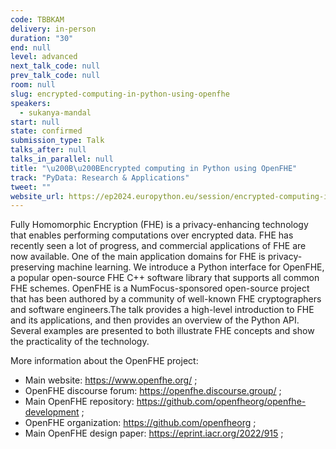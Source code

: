 ```yaml
---
code: TBBKAM
delivery: in-person
duration: "30"
end: null
level: advanced
next_talk_code: null
prev_talk_code: null
room: null
slug: encrypted-computing-in-python-using-openfhe
speakers:
  - sukanya-mandal
start: null
state: confirmed
submission_type: Talk
talks_after: null
talks_in_parallel: null
title: "\u200B\u200BEncrypted computing in Python using OpenFHE"
track: "PyData: Research & Applications"
tweet: ""
website_url: https://ep2024.europython.eu/session/encrypted-computing-in-python-using-openfhe
---
```


Fully Homomorphic Encryption (FHE) is a privacy-enhancing technology that
enables performing computations over encrypted data. FHE has recently seen a lot
of progress, and commercial applications of FHE are now available. One of the
main application domains for FHE is privacy-preserving machine learning. We
introduce a Python interface for OpenFHE, a popular open-source FHE C++ software
library that supports all common FHE schemes. OpenFHE is a NumFocus-sponsored
open-source project that has been authored by a community of well-known FHE
cryptographers and software engineers.The talk provides a high-level
introduction to FHE and its applications, and then provides an overview of the
Python API. Several examples are presented to both illustrate FHE concepts and
show the practicality of the technology.

More information about the OpenFHE project:

- Main website: https://www.openfhe.org/ ;
- OpenFHE discourse forum: https://openfhe.discourse.group/ ;
- Main OpenFHE repository: https://github.com/openfheorg/openfhe-development ;
- OpenFHE organization: https://github.com/openfheorg ;
- Main OpenFHE design paper: https://eprint.iacr.org/2022/915 ;
